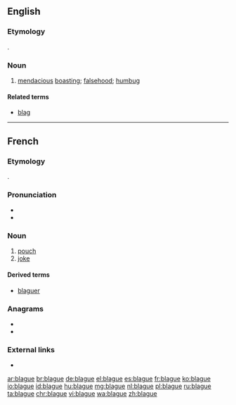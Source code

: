 {{also|blagué}}
==English==

===Etymology===
{{bor|en|fr|blague}}.

===Noun===
{{en-noun}}

# [[mendacious]] [[boast]]ing; [[falsehood]]; [[humbug]]

====Related terms====
* [[blag]]

{{Webster 1913}}

----

==French==

===Etymology===
{{borrowing|nl|balg|lang=fr}}.

===Pronunciation===
* {{IPA|/blaɡ/|lang=fr}}
* {{audio|Fr-blague.ogg|Audio|lang=fr}}

===Noun===
{{fr-noun|f}}

# [[pouch]]
# [[joke]]

====Derived terms====
* [[blaguer]]

===Anagrams===
* {{l|fr|béluga}}
* {{l|fr|beugla}}

===External links===
* {{R:TLFi}}

[[ar:blague]]
[[br:blague]]
[[de:blague]]
[[el:blague]]
[[es:blague]]
[[fr:blague]]
[[ko:blague]]
[[io:blague]]
[[id:blague]]
[[hu:blague]]
[[mg:blague]]
[[nl:blague]]
[[pl:blague]]
[[ru:blague]]
[[ta:blague]]
[[chr:blague]]
[[vi:blague]]
[[wa:blague]]
[[zh:blague]]